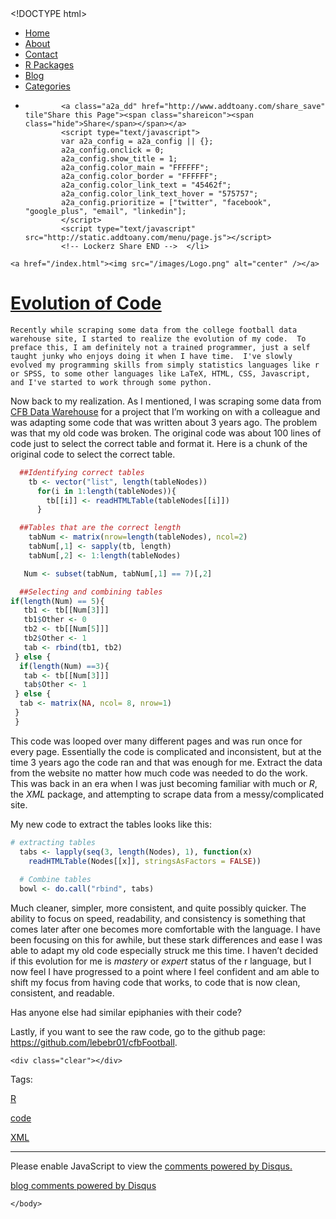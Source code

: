 <!DOCTYPE html>
<html>
  <head>
    <meta charset="utf-8">
    <title>Evolution of Code</title>
    <meta name="author" content="Brandon LeBeau" />
   <link rel="alternate" type="application/rss+xml" title="Educate-R" href="http://educate-r.org/feed.xml">
    <link rel="stylesheet" type="text/css" href="/stylesheets/newstyle.css">
    <link rel="stylesheet" href="/stylesheets/xcodeDkGrey.css">
    <script type='text/javascript' src="/stylesheets/highlight.pack.js"></script>
<script type="text/javascript">

    var _gaq = _gaq || [];
    _gaq.push(['_setAccount', 'UA-43425299-1']);
    _gaq.push(['_trackPageview']);

    (function() {
      var ga = document.createElement('script'); ga.type = 'text/javascript'; ga.async = true;
      ga.src = ('https:' == document.location.protocol ? 'https://ssl' : 'http://www') + '.google-analytics.com/ga.js';
      var s = document.getElementsByTagName('script')[0]; s.parentNode.insertBefore(ga, s);
    })();
 </script>

   </head>

  <body>
    <script>hljs.initHighlightingOnLoad();</script>

 <div id="navigation">
  <ul>
  <li><a href="/index.html">Home</a></li>
  <li><a href="/about.html">About</a></li>
  <li><a href="/contact.html">Contact</a></li>
  <li><a href="/projects.html">R Packages</a></li>
  <li><a href="/blog.html">Blog</a></li>
  <li><a href="/tags.html">Categories</a></li>
  <li>         <!-- Lockerz Share BEGIN -->
            <a class="a2a_dd" href="http://www.addtoany.com/share_save" tile"Share this Page"><span class="shareicon"><span class="hide">Share</span></span></a>
            <script type="text/javascript">
            var a2a_config = a2a_config || {};
            a2a_config.onclick = 0;
            a2a_config.show_title = 1;
            a2a_config.color_main = "FFFFFF";
            a2a_config.color_border = "FFFFFF";
            a2a_config.color_link_text = "45462f";
            a2a_config.color_link_text_hover = "575757";
            a2a_config.prioritize = ["twitter", "facebook",  "google_plus", "email", "linkedin"];
            </script>
            <script type="text/javascript" src="http://static.addtoany.com/menu/page.js"></script>
            <!-- Lockerz Share END -->  </li>
  </ul>
  </div>
  <div id="headerimg">
    <a href="/index.html"><img src="/images/Logo.png" alt="center" /></a>
  </div>
  <div class="content">
  <div class="blog">
   <!-- <h2>Evolution of Code</h2> -->
     <div class="full">
  <h1 class="entry-title">
    <a href="/Rmd/2014-03-27-evolvecode.Rmd" title="Evolution of Code" rel="bookmark">Evolution of Code</a>
  </h1>
  <div class="entry-content full-content">
    Recently while scraping some data from the college football data warehouse site, I started to realize the evolution of my code.  To preface this, I am definitely not a trained programmer, just a self taught junky who enjoys doing it when I have time.  I've slowly evolved my programming skills from simply statistics languages like r or SPSS, to some other languages like LaTeX, HTML, CSS, Javascript, and I've started to work through some python.  

Now back to my realization.  As I mentioned, I was scraping some data from [CFB Data Warehouse](http://www.cfbdatawarehouse.com/) for a project that I'm working on with a colleague and was adapting some code that was written about 3 years ago.  The problem was that my old code was broken.  The original code was about 100 lines of code just to select the correct table and format it.  Here is a chunk of the original code to select the correct table.

```r
  ##Identifying correct tables
    tb <- vector("list", length(tableNodes))
      for(i in 1:length(tableNodes)){
        tb[[i]] <- readHTMLTable(tableNodes[[i]])
      }

  ##Tables that are the correct length
    tabNum <- matrix(nrow=length(tableNodes), ncol=2)
    tabNum[,1] <- sapply(tb, length)
    tabNum[,2] <- 1:length(tableNodes)

   Num <- subset(tabNum, tabNum[,1] == 7)[,2]

  ##Selecting and combining tables
if(length(Num) == 5){
   tb1 <- tb[[Num[3]]]
   tb1$Other <- 0
   tb2 <- tb[[Num[5]]]
   tb2$Other <- 1
   tab <- rbind(tb1, tb2)
 } else { 
  if(length(Num) ==3){
   tab <- tb[[Num[3]]]
   tab$Other <- 1
 } else {
  tab <- matrix(NA, ncol= 8, nrow=1)  
 }
 }
```

This code was looped over many different pages and was run once for every page.  Essentially the code is complicated and inconsistent, but at the time 3 years ago the code ran and that was enough for me.  Extract the data from the website no matter how much code was needed to do the work.  This was back in an era when I was just becoming familiar with much or *R*, the *XML* package, and attempting to scrape data from a messy/complicated site.

My new code to extract the tables looks like this:

```r
# extracting tables
  tabs <- lapply(seq(3, length(Nodes), 1), function(x) 
    readHTMLTable(Nodes[[x]], stringsAsFactors = FALSE))
  
  # Combine tables
  bowl <- do.call("rbind", tabs)
```

Much cleaner, simpler, more consistent, and quite possibly quicker.  The ability to focus on speed, readability, and consistency is something that comes later after one becomes more comfortable with the language.  I have been focusing on this for awhile, but these stark differences and ease I was able to adapt my old code especially struck me this time.  I haven't decided if this evolution for me is *mastery* or *expert* status of the r language, but I now feel I have progressed to a point where I feel confident and am able to shift my focus from having code that works, to code that is now clean, consistent, and readable.

Has anyone else had similar epiphanies with their code?

Lastly, if you want to see the raw code, go to the github page: [https://github.com/lebebr01/cfbFootball](https://github.com/lebebr01/cfbFootball).


    <div class="clear"></div>
  </div>
  <p class="alt-font tight">
    Tags:&nbsp;
    
    <a href="/tags.html#R-ref" >R</a>
    
    <a href="/tags.html#code-ref" >code</a>
    
    <a href="/tags.html#XML-ref" >XML</a>
    
  </p>
  <p class="by-line">
    <span class="date full-date">
      <abbr class="published" title=""></abbr>
    </span>
  </p>
  <div class="clear"></div>
</div>
<div class="rule">
  <hr/>
</div>

<div id="disqus_thread"></div>
<script type="text/javascript">
  var disqus_shortname = 'rjourney';

  var disqus_url = "http://lebebr01.github.com/Rmd/2014-03-27-evolvecode.Rmd";

  (function() {
      var dsq = document.createElement('script'); dsq.type = 'text/javascript'; dsq.async = true;
      dsq.src = 'http://' + disqus_shortname + '.disqus.com/embed.js';
      (document.getElementsByTagName('head')[0] || document.getElementsByTagName('body')[0]).appendChild(dsq);
  })();
</script>
<noscript>Please enable JavaScript to view the <a href="http://disqus.com/?ref_noscript">comments powered by Disqus.</a></noscript>
<a href="http://disqus.com" class="dsq-brlink">blog comments powered by <span class="logo-disqus">Disqus</span></a>




  </div>
  </div>  
    </body>
</html>
